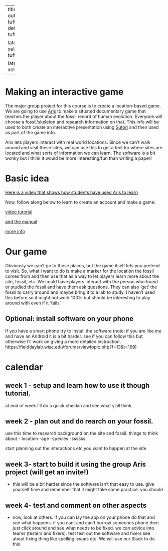 
---
title: "Online game"
output:
  tufte::tufte_html: default
  tufte::tufte_handout:
    
    latex_engine: xelatex
  tufte::tufte_book:
    
    latex_engine: xelatex
---

# Making an interactive game

The major group project for this course is to create a location-based  game. We are going to use [Aris](https://fielddaylab.org/make/aris/) to make a situated documentary game that teaches the player about the fossil record of human evolution. Everyone will choose a fossil/skeleton and research information on that. This info will be used to both create an interactive presentation using [Sutori](https://www.sutori.com/) and then used as part of the game info.

Aris lets players interact with real world locations. Since we can't walk around and visit these sites, we can use this to get a feel for where sites are located and what sorts of information we can learn. The software is a bit wonky but i think it would be more interesting/fun than writing a paper!


# Basic idea

[Here is a video that shows how students have used Aris to learn](https://www.youtube.com/watch?v=tt6rn5fVnN4&feature=emb_logo)


Now, follow along below to learn to create an account and make a game:

[video tutorial](https://fielddaylab.wisc.edu/courses/aris)

[and the manual](https://manual.arisgames.org/)



[more info](https://casls.uoregon.edu/wp-content/uploads/sites/7/2018/07/ARIS_in_the_classroom.pdf)


# Our game

Obviously we can't go to these places, but the game itself lets you pretend to visit. So, what i want to do is make a marker for the location the fossil comes from and then use that as a way to let players learn more about the site, fossil, etc. We could have players interact with the person who found or studied the fossil and have them ask questions. They can also 'get' the fossil to carry around and maybe bring it to a lab to study.
I haven't used this before so it might not work 100% but should be interesting to play around with even if it 'fails'


## Optional: install software on your phone

If you have a smart phone try to install the software (note: if you are like me and have an Android it is a bit harder. see if you can follow this but otherwise I'll work on giving a more detailed instruction. https://fielddaylab.wisc.edu/forums/viewtopic.php?f=13&t=169)


# calendar


## week 1 - setup and learn how to use it though tutorial. 

at end of week I'll do a quick checkin and see what y'all think

## week 2 - plan out and do rearch on your fossil. 

use this time to research background on the site and fossil. things to think about
- location
-age
-species
-ssssss

start  planning out the interactions etc you want to happen at the site

## week 3- start to build it using the group Aris project (will get an invite!)

- this will be a bit harder since the software isn't that easy to use. give yourself time and remember that it might take some practice. you should 


## week 4- test and comment on other aspects

- now, look at others. if you can lay the app on your phone do that and see what happens. if you cant and can't borrow someones phone then just click around and see what needs to be fixed. 
we can advice into teams (testers and fixers). test test out the software and fixers see about fixing thing like spelling issues etc. We will use our Slack to do this

